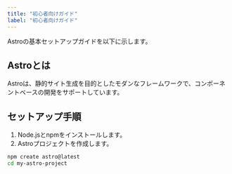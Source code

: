 ```yaml
---
title: "初心者向けガイド"
label: "初心者向けガイド"
---
```


Astroの基本セットアップガイドを以下に示します。

## Astroとは

Astroは、静的サイト生成を目的としたモダンなフレームワークで、コンポーネントベースの開発をサポートしています。

## セットアップ手順

1. Node.jsとnpmをインストールします。
2. Astroプロジェクトを作成します。

```bash
npm create astro@latest
cd my-astro-project
```
